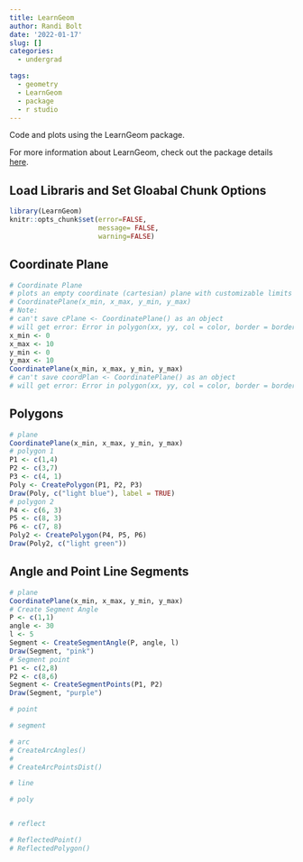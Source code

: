```yaml
---
title: LearnGeom
author: Randi Bolt
date: '2022-01-17'
slug: []
categories:
  - undergrad

tags:
  - geometry
  - LearnGeom
  - package
  - r studio
---
```


Code and plots using the LearnGeom package. 

For more information about LearnGeom, check out the package details  [here](https://cran.r-project.org/web/packages/LearnGeom/LearnGeom.pdf). 

## Load Libraris and Set Gloabal Chunk Options

```r
library(LearnGeom)
knitr::opts_chunk$set(error=FALSE, 
                      message= FALSE,
                      warning=FALSE)
```

## Coordinate Plane

```r
# Coordinate Plane 
# plots an empty coordinate (cartesian) plane with customizable limits for the X and Y axis.
# CoordinatePlane(x_min, x_max, y_min, y_max)
# Note: 
# can't save cPlane <- CoordinatePlane() as an object
# will get error: Error in polygon(xx, yy, col = color, border = border) : plot.new has not been called yet
x_min <- 0
x_max <- 10
y_min <- 0
y_max <- 10
CoordinatePlane(x_min, x_max, y_min, y_max)
# can't save coordPlan <- CoordinatePlane() as an object
# will get error: Error in polygon(xx, yy, col = color, border = border) : plot.new has not been called yet
```

## Polygons 

```r
# plane 
CoordinatePlane(x_min, x_max, y_min, y_max)
# polygon 1 
P1 <- c(1,4)
P2 <- c(3,7)
P3 <- c(4, 1)
Poly <- CreatePolygon(P1, P2, P3)
Draw(Poly, c("light blue"), label = TRUE)
# polygon 2 
P4 <- c(6, 3)
P5 <- c(8, 3)
P6 <- c(7, 8)
Poly2 <- CreatePolygon(P4, P5, P6)
Draw(Poly2, c("light green"))
```

## Angle and Point Line Segments

```r
# plane 
CoordinatePlane(x_min, x_max, y_min, y_max)
# Create Segment Angle
P <- c(1,1)
angle <- 30
l <- 5
Segment <- CreateSegmentAngle(P, angle, l)
Draw(Segment, "pink")
# Segment point
P1 <- c(2,8)
P2 <- c(8,6)
Segment <- CreateSegmentPoints(P1, P2)
Draw(Segment, "purple")
```


```r
# point 

# segment

# arc
# CreateArcAngles()
# 
# CreateArcPointsDist()

# line 

# poly 


# reflect  

# ReflectedPoint()
# ReflectedPolygon()
```